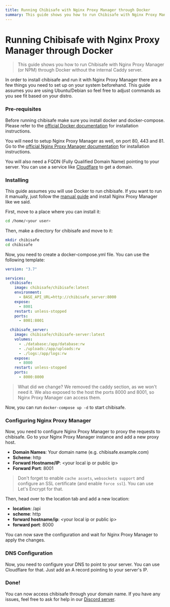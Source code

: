 ```yaml
---
title: Running Chibisafe with Nginx Proxy Manager through Docker
summary: This guide shows you how to run Chibisafe with Nginx Proxy Manager (or NPM) through Docker without the internal Caddy server.
---
```


# Running Chibisafe with Nginx Proxy Manager through Docker
> This guide shows you how to run Chibisafe with Nginx Proxy Manager (or NPM) through Docker without the internal Caddy server.

In order to install chibisafe and run it with Nginx Proxy Manager there are a few things you need to set up on your system beforehand. This guide assumes you are using Ubuntu/Debian so feel free to adjust commands as you see fit based on your distro.

### Pre-requisites

Before running chibisafe make sure you install docker and docker-compose. Please refer to the [official Docker documentation](https://docs.docker.com/get-docker/) for installation instructions.

You will need to setup Nginx Proxy Manager as well, on port 80, 443 and 81. Go to the [official Nginx Proxy Manager documentation](https://nginxproxymanager.com/guide/#quick-setup) for installation instructions.

You will also need a FQDN (Fully Qualified Domain Name) pointing to your server. You can use a service like [Cloudflare](https://www.cloudflare.com/) to get a domain.

### Installing

This guide assumes you will use Docker to run chibisafe. If you want to run it manually, just follow the [manual guide](/guides/running-manually) and install Nginx Proxy Manager like we said.

First, move to a place where you can install it:

```bash
cd /home/<your user>
```

Then, make a directory for chibisafe and move to it:

```bash
mkdir chibisafe
cd chibisafe
```

Now, you need to create a docker-compose.yml file. You can use the following template:

```yaml
version: "3.7"

services:
  chibisafe:
    image: chibisafe/chibisafe:latest
    environment:
      - BASE_API_URL=http://chibisafe_server:8000
    expose:
      - 8001
    restart: unless-stopped
    ports:
      - 8001:8001

  chibisafe_server:
    image: chibisafe/chibisafe-server:latest
    volumes:
      - ./database:/app/database:rw
      - ./uploads:/app/uploads:rw
      - ./logs:/app/logs:rw
    expose:
      - 8000
    restart: unless-stopped
    ports:
      - 8000:8000
```

> What did we change?
> We removed the caddy section, as we won't need it. We also exposed to the host the ports 8000 and 8001, so Nginx Proxy Manager can access them.

Now, you can run `docker-compose up -d` to start chibisafe.

### Configuring Nginx Proxy Manager

Now, you need to configure Nginx Proxy Manager to proxy the requests to chibisafe. Go to your Nginx Proxy Manager instance and add a new proxy host.

- **Domain Names**: Your domain name (e.g. chibisafe.example.com)
- **Scheme**: http
- **Forward Hostname/IP**: \<your local ip or public ip\>
- **Forward Port**: 8001

> Don't forget to enable `cache assets`, `websockets support` and configure an SSL certificate (and enable `force ssl`). You can use Let's Encrypt for that.

Then, head over to the location tab and add a new location:

- **location**: /api
- **scheme**: http
- **forward hostname/ip**: \<your local ip or public ip\>
- **forward port**: 8000

You can now save the configuration and wait for Nginx Proxy Manager to apply the changes.

### DNS Configuration

Now, you need to configure your DNS to point to your server. You can use Cloudflare for that. Just add an A record pointing to your server's IP.

### Done!

You can now access chibisafe through your domain name. If you have any issues, feel free to ask for help in our [Discord server](https://discord.gg/5g6vgwn).
